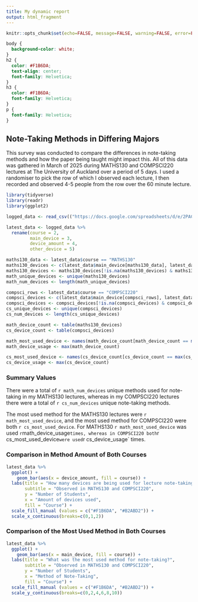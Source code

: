 ```yaml
---
title: My dynamic report
output: html_fragment
---
```


```r
knitr::opts_chunk$set(echo=FALSE, message=FALSE, warning=FALSE, error=FALSE)

```

```css
body {
  background-color: white;
}
h2 {
  color: #F1B6DA;
  text-align: center;
  font-family: Helvetica;
}
h3 {
  color: #F1B6DA;
  font-family: Helvetica;
}
p {
  font-family: Helvetica;
}
```

## Note-Taking Methods in Differing Majors

This survey was conducted to compare the differences in note-taking methods and how the paper being taught might impact this. All of this data was gathered in March of 2025 during MATHS130 and COMPSCI220 lectures at The University of Auckland over a period of 5 days. I used a randomiser to pick the row of which I observed each lecture, I then recorded and observed 4-5 people from the row over the 60 minute lecture.

```r
library(tidyverse)
library(readr)
library(ggplot2)

logged_data <- read_csv(("https://docs.google.com/spreadsheets/d/e/2PACX-1vTAkhafqZJIHgh8HVT5vSZ139Fnxmbv4BqtY3ZmFpcmOCv_2mt10FKIvGYLIzCMP-FaoQxUDUaVrviF/pub?gid=1121776332&single=true&output=csv"))

latest_data <- logged_data %>%
  rename(course = 2,
         main_device = 3,
         device_amount = 4,
         other_device = 5)

maths130_data <- latest_data$course == "MATHS130"
maths130_devices <- c(latest_data$main_device[maths130_data], latest_data$other_device[maths130_data])
maths130_devices <- maths130_devices[!is.na(maths130_devices) & maths130_devices != "No other device"]
math_unique_devices <- unique(maths130_devices)
math_num_devices <- length(math_unique_devices)

compsci_rows <- latest_data$course == "COMPSCI220"
compsci_devices <- c(latest_data$main_device[compsci_rows], latest_data$other_device[compsci_rows])
compsci_devices <- compsci_devices[!is.na(compsci_devices) & compsci_devices != "No other device"]
cs_unique_devices <- unique(compsci_devices)
cs_num_devices <- length(cs_unique_devices)

math_device_count <- table(maths130_devices)
cs_device_count <- table(compsci_devices)

math_most_used_device <- names(math_device_count[math_device_count == max(math_device_count)])
math_device_usage <- max(math_device_count)

cs_most_used_device <- names(cs_device_count[cs_device_count == max(cs_device_count)])
cs_device_usage <- max(cs_device_count)

```

### Summary Values

There were a total of `r math_num_devices` unique methods used for note-taking in my MATHS130 lectures, whereas in my COMPSCI220 lectures there were a total of `r cs_num_devices` unique note-taking methods.

The most used method for the MATHS130 lectures were `r math_most_used_device`, and the most used method for COMPSCI220 were both `r cs_most_used_device`. For MATHS130 `r math_most_used_device` was used `r `math_device_usage` times, whereas in COMPSCI220 both `r cs_most_used_device` were used `r cs_device_usage` times.

###  Comparison in Method Amount of Both Courses

```r
latest_data %>%
  ggplot() +
    geom_bar(aes(x = device_amount, fill = course)) +
  labs(title = "How many devices are being used for lecture note-taking?",
       subtitle = "Observed in MATHS130 and COMPSCI220",
       y = "Number of Students",
       x = "Amount of devices used",
       fill = "Course") +
  scale_fill_manual (values = c("#F1B6DA", "#B2ABD2")) +
  scale_x_continuous(breaks=c(0,1,2)) 
```

### Comparison of the Most Used Method in Both Courses

```r
latest_data %>%
  ggplot() +
    geom_bar(aes(x = main_device, fill = course)) +
  labs(title = "What was the most used method for note-taking?",
       subtitle = "Observed in MATHS130 and COMPSCI220",
       y = "Number of Students",
       x = "Method of Note-Taking",
       fill = "Course") +
  scale_fill_manual (values = c("#F1B6DA", "#B2ABD2")) +
  scale_y_continuous(breaks=c(0,2,4,6,8,10)) 
```


